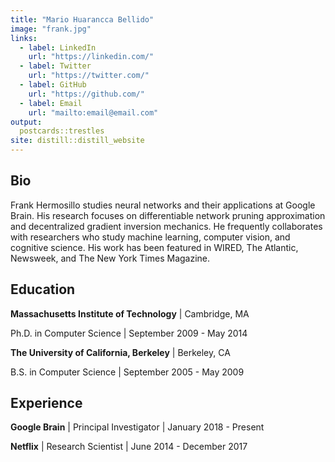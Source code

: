 ```yaml
---
title: "Mario Huarancca Bellido"
image: "frank.jpg"
links:
  - label: LinkedIn
    url: "https://linkedin.com/"
  - label: Twitter
    url: "https://twitter.com/"
  - label: GitHub
    url: "https://github.com/"
  - label: Email
    url: "mailto:email@email.com"
output:
  postcards::trestles
site: distill::distill_website
---
```

 
## Bio

Frank Hermosillo studies neural networks and their applications at Google 
Brain. His research focuses on differentiable network pruning approximation and 
decentralized gradient inversion mechanics. He frequently collaborates with 
researchers who study machine learning, computer vision, and cognitive science.
His work has been featured in WIRED, The Atlantic, Newsweek, and The New York 
Times Magazine.

## Education

**Massachusetts Institute of Technology** | Cambridge, MA

Ph.D. in Computer Science | September 2009 - May 2014

**The University of California, Berkeley** | Berkeley, CA

B.S. in Computer Science | September 2005 - May 2009

## Experience

**Google Brain** | Principal Investigator | January 2018 - Present

**Netflix** | Research Scientist | June 2014 - December 2017
